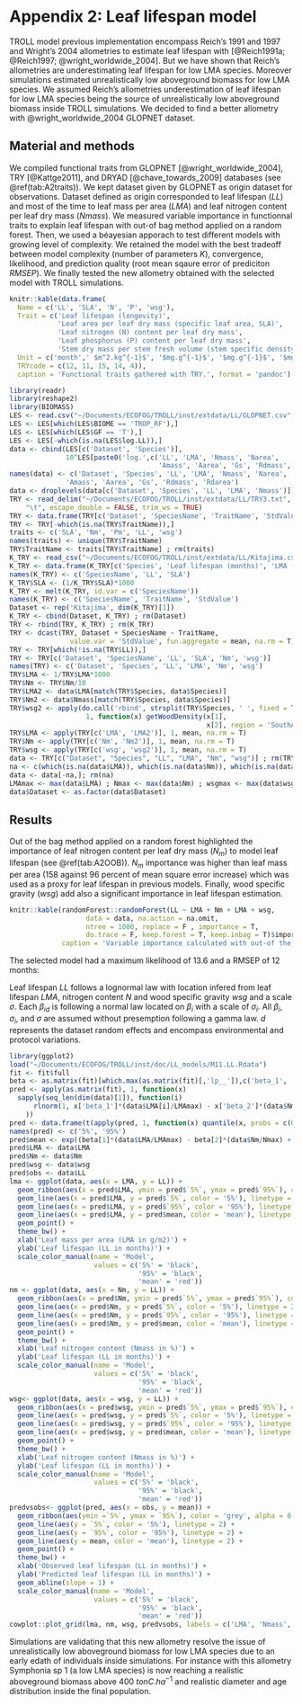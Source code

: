 # Appendix 2: Leaf lifespan model

TROLL model previous implementation encompass Reich's 1991 and 1997 and Wright's 2004 allometries to estimate leaf lifespan with  [@Reich1991a; @Reich1997; @wright_worldwide_2004]. But we have shown that Reich's allometries are underestimating leaf lifespan for low LMA species. Moreover simulations estimated unrealistically low aboveground biomass for low LMA species. We assumed Reich's allometries underestimation of leaf lifespan for low LMA species being the source of unrealistically low aboveground biomass inside TROLL simulations. We decided to find a better allometry with @wright_worldwide_2004 GLOPNET dataset.

## Material and methods

We compiled functional traits from GLOPNET [@wright_worldwide_2004], TRY [@Kattge2011], and DRYAD [@chave_towards_2009] databases (see \@ref(tab:A2traits)). We kept dataset given by GLOPNET as origin dataset for observations. Dataset defined as origin corresponded to leaf lifespan ($LL$) and most of the time to leaf mass per area ($LMA$) and leaf nitrogen content per leaf dry mass ($Nmass$). We measured variable importance in functionnal traits to explain leaf lifespan with out-of bag method applied on a random forest. Then, we used a béayesian apporach to test different models with growing level of complexity. We retained the model with the best tradeoff between model complexity (number of parameters $K$), convergence, likelihood, and prediction quality (root mean sqaure error of prediciton $RMSEP$). We finally tested the new allometry obtained with the selected model with TROLL simulations.

```r
knitr::kable(data.frame(
  Name = c('LL', 'SLA', 'N', 'P', 'wsg'),
  Trait = c('Leaf lifespan (longevity)',
            'Leaf area per leaf dry mass (specific leaf area, SLA)',
            'Leaf nitrogen (N) content per leaf dry mass',
            'Leaf phosphorus (P) content per leaf dry mass',
            'Stem dry mass per stem fresh volume (stem specific density)'),
  Unit = c('month',' $m^2.kg^{-1}$', '$mg.g^{-1}$', '$mg.g^{-1}$', '$mg.mm^{-3}$'),
  TRYcode = c(12, 11, 15, 14, 4)),
  caption = 'Functional traits gathered with TRY.', format = 'pandoc')
```

```r
library(readr)
library(reshape2)
library(BIOMASS)
LES <- read.csv("~/Documents/ECOFOG/TROLL/inst/extdata/LL/GLOPNET.csv", skip = 10)
LES <- LES[which(LES$BIOME == 'TROP_RF'),]
LES <- LES[which(LES$GF == 'T'),]
LES <- LES[-which(is.na(LES$log.LL)),]
data <- cbind(LES[c('Dataset', 'Species')],
              10^LES[paste0('log.',c('LL', 'LMA', 'Nmass', 'Narea',
                                     'Amass', 'Aarea', 'Gs', 'Rdmass', 'Rdarea'))])
names(data) <- c('Dataset', 'Species', 'LL', 'LMA', 'Nmass', 'Narea',
              'Amass', 'Aarea', 'Gs', 'Rdmass', 'Rdarea')
data <- droplevels(data[c('Dataset', 'Species', 'LL', 'LMA', 'Nmass')])
TRY <- read_delim("~/Documents/ECOFOG/TROLL/inst/extdata/LL/TRY3.txt",
    "\t", escape_double = FALSE, trim_ws = TRUE)
TRY <- data.frame(TRY[c('Dataset', 'SpeciesName', 'TraitName', 'StdValue')])
TRY <- TRY[-which(is.na(TRY$TraitName)),]
traits <- c('SLA', 'Nm', 'Pm', 'LL', 'wsg')
names(traits) <- unique(TRY$TraitName)
TRY$TraitName <- traits[TRY$TraitName] ; rm(traits)
K_TRY <- read_csv("~/Documents/ECOFOG/TROLL/inst/extdata/LL/Kitajima.csv")
K_TRY <- data.frame(K_TRY[c('Species', 'Leaf lifespan (months)', 'LMA (g m−2)')])
names(K_TRY) <- c('SpeciesName', 'LL', 'SLA')
K_TRY$SLA <- (1/K_TRY$SLA)*1000
K_TRY <- melt(K_TRY, id.var = c('SpeciesName'))
names(K_TRY) <- c('SpeciesName', 'TraitName', 'StdValue')
Dataset <- rep('Kitajima', dim(K_TRY)[1])
K_TRY <- cbind(Dataset, K_TRY) ; rm(Dataset)
TRY <- rbind(TRY, K_TRY) ; rm(K_TRY)
TRY <- dcast(TRY, Dataset + SpeciesName ~ TraitName,
               value.var = 'StdValue', fun.aggregate = mean, na.rm = T)
TRY <- TRY[which(!is.na(TRY$LL)),]
TRY <- TRY[c('Dataset', 'SpeciesName', 'LL', 'SLA', 'Nm', 'wsg')]
names(TRY) <- c('Dataset', 'Species', 'LL', 'LMA', 'Nm', 'wsg')
TRY$LMA <- 1/TRY$LMA*1000
TRY$Nm <- TRY$Nm/10
TRY$LMA2 <- data$LMA[match(TRY$Species, data$Species)]
TRY$Nm2 <- data$Nmass[match(TRY$Species, data$Species)]
TRY$wsg2 <- apply(do.call('rbind', strsplit(TRY$Species, ' ', fixed = T)),
                   1, function(x) getWoodDensity(x[1],
                                                 x[2], region = 'SouthAmericaTrop')$meanWD)
TRY$LMA <- apply(TRY[c('LMA', 'LMA2')], 1, mean, na.rm = T)
TRY$Nm <- apply(TRY[c('Nm', 'Nm2')], 1, mean, na.rm = T)
TRY$wsg <- apply(TRY[c('wsg', 'wsg2')], 1, mean, na.rm = T)
data <- TRY[c("Dataset", "Species", "LL", "LMA", "Nm", "wsg")] ; rm(TRY)
na <- c(which(is.na(data$LMA)), which(is.na(data$Nm)), which(is.na(data$wsg)))
data <- data[-na,]; rm(na)
LMAmax <- max(data$LMA) ; Nmax <- max(data$Nm) ; wsgmax <- max(data$wsg)
data$Dataset <- as.factor(data$Dataset)
```

## Results

Out of the bag method applied on a random forest highlighted the importance of leaf nitrogen content per leaf dry mass ($N_m$) to model leaf lifespan (see \@ref(tab:A2OOB)). $N_m$ importance was higher than leaf mass per area (158 against 96 percent of mean square error increase) which was used as a proxy for leaf lifespan in previous models. Finally, wood specific gravity ($wsg$) add also a significant importance in leaf lifespan estimation.

```r
knitr::kable(randomForest::randomForest(LL ~ LMA + Nm + LMA + wsg,
                   data = data, na.action = na.omit,
                   ntree = 1000, replace = F , importance = T,
                   do.trace = F, keep.forest = T, keep.inbag = T)$importance,
             caption = 'Variable importance calculated with out-of the bag method applied on a random forest. First column represents the mean decrease in mean square error (%IncMSE) whereas second column represents the total decrease in node impurities, measured by the Gini Index  (IncNodePurety). Leaf lifespan (LL) is taken in GLOPNET database from @wright_worldwide_2004. Leaf mass per area (LMA), and leaf nitrogen content (Nmass) are taken both in TRY (https://www.try-db.org) and GLOPNET databases. Wood specific gravity (wsg) is taken both in TRY and DRYAD databases.', format = 'pandoc')
```

The selected model had a maximum likelihood of 13.6 and a RMSEP of 12 months:

\begin{equation}
  LL_{d} \sim log\mathcal{N}({\beta_1}_d*LMA - {\beta_2}_d*N*\beta_3*wsg, \sigma)
  (\#eq:LL)
\end{equation}

Leaf lifespan $LL$ follows a lognormal law with location infered from leaf lifespan $LMA$, nitrogen content $N$ and wood specific gravity $wsg$ and a scale $\sigma$. Each ${\beta_i}_d$ is following a normal law located on $\beta_i$ with a scale of $\sigma_i$. All $\beta_i$, $\sigma_i$, and $\sigma$ are assumed without presemption following a gamma law. $d$ represents the dataset random effects and encompass environmental and protocol variations.

```r
library(ggplot2)
load("~/Documents/ECOFOG/TROLL/inst/doc/LL_models/M11.LL.Rdata")
fit <- fit$full
beta <- as.matrix(fit)[which.max(as.matrix(fit)[,'lp__']),c('beta_1', 'beta_2', 'beta_3')]
pred <- apply(as.matrix(fit), 1, function(x)
  sapply(seq_len(dim(data)[1]), function(i)
      rlnorm(1, x['beta_1']*(data$LMA[i]/LMAmax) - x['beta_2']*(data$Nm[i]/Nmax) + x['beta_3']*(data$wsg[i]/wsgmax), x['sigma'])
    ))
pred <- data.frame(t(apply(pred, 1, function(x) quantile(x, probs = c(0.15, 0.85)))))
names(pred) <- c('5%', '95%')
pred$mean <- exp((beta[1]*(data$LMA/LMAmax) - beta[2]*(data$Nm/Nmax) + beta[3]*(data$wsg/wsgmax)))
pred$LMA <- data$LMA
pred$Nm <- data$Nm
pred$wsg <- data$wsg
pred$obs <- data$LL
lma <- ggplot(data, aes(x = LMA, y = LL)) +
  geom_ribbon(aes(x = pred$LMA, ymin = pred$`5%`, ymax = pred$`95%`), color = 'grey', alpha = 0.2) +
  geom_line(aes(x = pred$LMA, y = pred$`5%`, color = '5%'), linetype = 2) +
  geom_line(aes(x = pred$LMA, y = pred$`95%`, color = '95%'), linetype = 2) +
  geom_line(aes(x = pred$LMA, y = pred$mean, color = 'mean'), linetype = 2) +
  geom_point() +
  theme_bw() +
  xlab('Leaf mass per area (LMA in g/m2)') +
  ylab('Leaf lifespan (LL in months)') +
  scale_color_manual(name = 'Model',
                     values = c('5%' = 'black',
                                '95%' = 'black',
                                'mean' = 'red'))
nm <- ggplot(data, aes(x = Nm, y = LL)) +
  geom_ribbon(aes(x = pred$Nm, ymin = pred$`5%`, ymax = pred$`95%`), color = 'grey', alpha = 0.2) +
  geom_line(aes(x = pred$Nm, y = pred$`5%`, color = '5%'), linetype = 2) +
  geom_line(aes(x = pred$Nm, y = pred$`95%`, color = '95%'), linetype = 2) +
  geom_line(aes(x = pred$Nm, y = pred$mean, color = 'mean'), linetype = 2) +
  geom_point() +
  theme_bw() +
  xlab('Leaf nitrogen content (Nmass in %)') +
  ylab('Leaf lifespan (LL in months)') +
  scale_color_manual(name = 'Model',
                     values = c('5%' = 'black',
                                '95%' = 'black',
                                'mean' = 'red'))
wsg<- ggplot(data, aes(x = wsg, y = LL)) +
  geom_ribbon(aes(x = pred$wsg, ymin = pred$`5%`, ymax = pred$`95%`), color = 'grey', alpha = 0.2) +
  geom_line(aes(x = pred$wsg, y = pred$`5%`, color = '5%'), linetype = 2) +
  geom_line(aes(x = pred$wsg, y = pred$`95%`, color = '95%'), linetype = 2) +
  geom_line(aes(x = pred$wsg, y = pred$mean, color = 'mean'), linetype = 2) +
  geom_point() +
  theme_bw() +
  xlab('Leaf nitrogen content (Nmass in %)') +
  ylab('Leaf lifespan (LL in months)') +
  scale_color_manual(name = 'Model',
                     values = c('5%' = 'black',
                                '95%' = 'black',
                                'mean' = 'red'))
predvsobs<- ggplot(pred, aes(x = obs, y = mean)) +
  geom_ribbon(aes(ymin =`5%`, ymax = `95%`), color = 'grey', alpha = 0.2) +
  geom_line(aes(y = `5%`, color = '5%'), linetype = 2) +
  geom_line(aes(y = `95%`, color = '95%'), linetype = 2) +
  geom_line(aes(y = mean, color = 'mean'), linetype = 2) +
  geom_point() +
  theme_bw() +
  xlab('Observed leaf lifespan (LL in months)') +
  ylab('Predicted leaf lifespan (LL in months)') +
  geom_abline(slope = 1) +
  scale_color_manual(name = 'Model',
                     values = c('5%' = 'black',
                                '95%' = 'black',
                                'mean' = 'red'))
cowplot::plot_grid(lma, nm, wsg, predvsobs, labels = c('LMA', 'Nmass', 'wsg', 'P v. O'))
```

Simulations are validating that this new allometry resolve the issue of unrealistically low aboveground biomass for low LMA species due to an early edath of individuals inside simulations. For instance with this allometry Symphonia sp 1 (a low LMA species) is now reaching a realistic aboveground biomass above 400 $tonC.ha^{-1}$ and realistic diameter and age distribution inside the final population.
